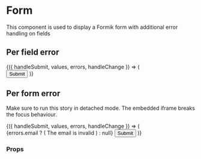 <!--- EmptyStateLayout.stories.mdx --->


<Meta title="components/Form" />

# Form

This component is used to display a Formik form with additional error handling on fields

## Per field error

<Canvas>
  <Story name="Per field error">
    <Main>
      <Formik
        initialValues={{ email: '' }}
        validationSchema={Yup.object().shape({
          email: Yup.string()
            .email('Invalid email')
            .required('Required'),
        })}
      >
        {({ handleSubmit, values, errors, handleChange }) => (
          <Form onSubmit={handleSubmit}>
            <TextInput
              name="email"
              label="Email"
              hint="Enter a valid email"
              value={values.email}
              error={errors.email}
              value={values.displayName}
              onChange={handleChange}
            />
            <Button type="submit">Submit</Button>
          </Form>
        )}
      </Formik>
    </Main>
  </Story>
</Canvas>

## Per form error

Make sure to run this story in detached mode. The embedded iframe breaks the focus behaviour.

<Canvas>
  <Story name="Per form error">
    <Main>
      <Formik
        initialValues={{ email: '' }}
        validationSchema={Yup.object().shape({
          email: Yup.string()
            .email('Invalid email')
            .required('Required'),
        })}
        validateOnChange={false}
      >
        {({ handleSubmit, values, errors, handleChange }) => (
          <Form onSubmit={handleSubmit} noValidate>
            {errors.email ? (
              <Box
                padding={3}
                hasRadius
                background="danger100"
                color="danger600"
                tabIndex={-1}
                id="global-form-error"
              >
                <Typography>The email is invalid</Typography>
              </Box>
            ) : null}
            <TextInput
              name="email"
              label="Email"
              hint="Enter a valid email"
              value={values.email}
              value={values.displayName}
              onChange={handleChange}
            />
            <Button type="submit">Submit</Button>
          </Form>
        )}
      </Formik>
    </Main>
  </Story>
</Canvas>

### Props

<ArgsTable of={EmptyStateLayout} />
